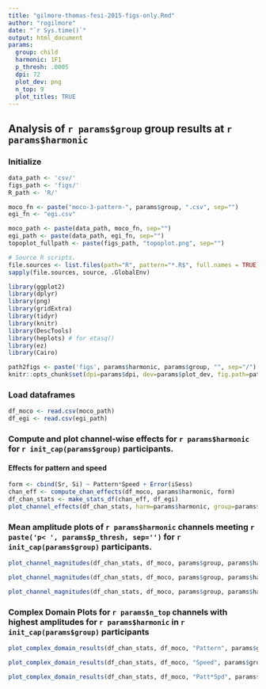 ```yaml
---
title: "gilmore-thomas-fesi-2015-figs-only.Rmd"
author: "rogilmore"
date: "`r Sys.time()`"
output: html_document
params:
  group: child
  harmonic: 1F1
  p_thresh: .0005
  dpi: 72
  plot_dev: png
  n_top: 9
  plot_titles: TRUE
---
```


## Analysis of `r params$group` group results at `r params$harmonic`

### Initialize

```r
data_path <- 'csv/'
figs_path <- 'figs/'
R_path <- 'R/'

moco_fn <- paste("moco-3-pattern-", params$group, ".csv", sep="")
egi_fn <- "egi.csv"

moco_path <- paste(data_path, moco_fn, sep="")
egi_path <- paste(data_path, egi_fn, sep="")
topoplot_fullpath <- paste(figs_path, "topoplot.png", sep="")
```

```r
# Source R scripts.
file.sources <- list.files(path="R", pattern="*.R$", full.names = TRUE)
sapply(file.sources, source, .GlobalEnv)
```

```r
library(ggplot2)
library(dplyr)
library(png)
library(gridExtra)
library(tidyr)
library(knitr)
library(DescTools)
library(heplots) # for etasq()
library(ez)
library(Cairo)

path2figs <- paste('figs', params$harmonic, params$group, "", sep="/")
knitr::opts_chunk$set(dpi=params$dpi, dev=params$plot_dev, fig.path=path2figs, fig.width = 8.5)
```

### Load dataframes

```r
df_moco <- read.csv(moco_path)
df_egi <- read.csv(egi_path)
```

### Compute and plot channel-wise effects for `r params$harmonic` for `r init_cap(params$group)` participants.

#### Effects for pattern and speed

```r
form <- cbind(Sr, Si) ~ Pattern*Speed + Error(iSess)
chan_eff <- compute_chan_effects(df_moco, params$harmonic, form)
df_chan_stats <- make_stats_df(chan_eff, df_egi)
plot_channel_effects(df_chan_stats, harm=params$harmonic, group=params$group, topoplot_fullpath, plot_titles=params$plot_titles)
```

### Mean amplitude plots of `r params$harmonic` channels meeting `r paste('p< ', params$p_thresh, sep='')` for `r init_cap(params$group)` participants.

```r
plot_channel_magnitudes(df_chan_stats, df_moco, params$group, params$harmonic, "Pattern", as.numeric(params$p_thresh), plot_titles=params$plot_titles)
```

```r
plot_channel_magnitudes(df_chan_stats, df_moco, params$group, params$harmonic, "Speed", as.numeric(params$p_thresh), plot_titles=params$plot_titles)
```

```r
plot_channel_magnitudes(df_chan_stats, df_moco, params$group, params$harmonic, "Patt*Spd", as.numeric(params$p_thresh), plot_titles=params$plot_titles)
```

### Complex Domain Plots for `r params$n_top` channels with highest amplitudes for `r params$harmonic` in `r init_cap(params$group)` participants

```r
plot_complex_domain_results(df_chan_stats, df_moco, "Pattern", params$group, params$harmonic, as.numeric(params$n_top), as.numeric(params$p_thresh), plot_titles=params$plot_titles)
```

```r
plot_complex_domain_results(df_chan_stats, df_moco, "Speed", params$group, params$harmonic, as.numeric(params$n_top), as.numeric(params$p_thresh), plot_titles=params$plot_titles)
```

```r
plot_complex_domain_results(df_chan_stats, df_moco, "Patt*Spd", params$group, params$harmonic, as.numeric(params$n_top), as.numeric(params$p_thresh), plot_titles=params$plot_titles)
```
